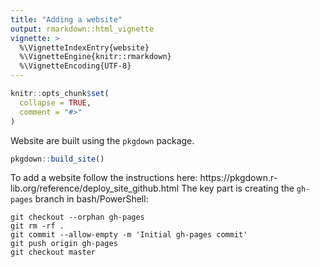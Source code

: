 ```yaml
---
title: "Adding a website"
output: rmarkdown::html_vignette
vignette: >
  %\VignetteIndexEntry{website}
  %\VignetteEngine{knitr::rmarkdown}
  %\VignetteEncoding{UTF-8}
---
```


```r
knitr::opts_chunk$set(
  collapse = TRUE,
  comment = "#>"
)
```


Website are built using the `pkgdown` package.

```r
pkgdown::build_site()
```

To add a website follow the instructions here: https://pkgdown.r-lib.org/reference/deploy_site_github.html
The key part is creating the `gh-pages` branch in bash/PowerShell:

```
git checkout --orphan gh-pages
git rm -rf .
git commit --allow-empty -m 'Initial gh-pages commit'
git push origin gh-pages
git checkout master
```
